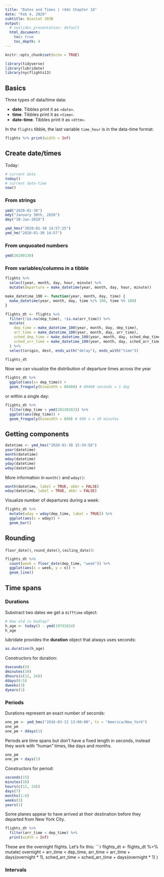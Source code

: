 ```yaml
---
title: "Dates and Times | r4ds Chapter 16"
date: "Feb 4, 2020"
subtitle: Biostat 203B
output:
  # ioslides_presentation: default
  html_document:
    toc: true
    toc_depth: 4
---
```


```r
knitr::opts_chunk$set(echo = TRUE)
```

```r
library(tidyverse)
library(lubridate)
library(nycflights13)
```

## Basics

Three types of data/time data:  

- **date**. Tibbles print it as `<date>`.  
- **time**. Tibbles print it as `<time>`.  
- **date-time**. Tibbles print it as `<dttm>`.  

In the `flights` tibble, the last variable `time_hour` is in the data-time format:
```r
flights %>% print(width = Inf)
```

## Create date/times

Today:
```r
# current date
today()
# current date-time
now()
```

### From strings

```r
ymd("2020-01-30")
mdy("January 30th, 2020")
dmy("30-Jan-2020")
```
```r
ymd_hms("2020-01-30 14:57:25")
ymd_hm("2020-01-30 14:57")
```

### From unquoated numbers

```r
ymd(20200130)
```

### From variables/columns in a tibble

```r
flights %>% 
  select(year, month, day, hour, minute) %>%
  mutate(departure = make_datetime(year, month, day, hour, minute))
```

```r
make_datetime_100 <- function(year, month, day, time) {
  make_datetime(year, month, day, time %/% 100, time %% 100)
}

flights_dt <- flights %>% 
  filter(!is.na(dep_time), !is.na(arr_time)) %>% 
  mutate(
    dep_time = make_datetime_100(year, month, day, dep_time),
    arr_time = make_datetime_100(year, month, day, arr_time),
    sched_dep_time = make_datetime_100(year, month, day, sched_dep_time),
    sched_arr_time = make_datetime_100(year, month, day, sched_arr_time)
  ) %>% 
  select(origin, dest, ends_with("delay"), ends_with("time"))

flights_dt
```
Now we can visualize the distribution of departure times across the year  
```r
flights_dt %>% 
  ggplot(aes(x= dep_time)) + 
  geom_freqpoly(binwidth = 86400) # 86400 seconds = 1 day
```
or within a single day:
```r
flights_dt %>% 
  filter(dep_time < ymd(20130102)) %>% 
  ggplot(aes(dep_time)) + 
  geom_freqpoly(binwidth = 600) # 600 s = 10 minutes
```

## Getting components

```r
datetime <- ymd_hms("2020-01-30 15:34:56")
year(datetime)
month(datetime)
mday(datetime)
yday(datetime)
wday(datetime)
```
More information in `month()` and `wday()`:
```r
month(datetime, label = TRUE, abbr = FALSE)
wday(datetime, label = TRUE, abbr = FALSE)
```
Visualize number of departures during a week:
```r
flights_dt %>% 
  mutate(wday = wday(dep_time, label = TRUE)) %>% 
  ggplot(aes(x = wday)) +
  geom_bar()
```

## Rounding

`floor_date()`, `round_date()`, `ceiling_date()`:
```r
flights_dt %>% 
  count(week = floor_date(dep_time, "week")) %>% 
  ggplot(aes(x = week, y = n)) +
  geom_line()
```

## Time spans

### Durations

Substract two dates we get a `difftime` object:
```r
# How old is Hadley?
h_age <- today() - ymd(19791014)
h_age
```
lubridate provides the **duration** object that always uses seconds:
```r
as.duration(h_age)
```

Constructors for duration:
```r
dseconds(5)
dminutes(10)
dhours(c(12, 24))
ddays(0:5)
dweeks(3)
dyears(1)
```

### Periods

Durations represent an exact number of seconds:
```r
one_pm <- ymd_hms("2016-03-12 13:00:00", tz = "America/New_York")
one_pm
one_pm + ddays(1)
```

Periods are time spans but don’t have a fixed length in seconds, instead they work with “human” times, like days and months.
```r
one_pm
one_pm + days(1)
```

Constructors for period:
```r
seconds(15)
minutes(10)
hours(c(12, 24))
days(7)
months(1:6)
weeks(3)
years(1)
```

Some planes appear to have arrived at their destination before they departed from New York City.
```r
flights_dt %>% 
  filter(arr_time < dep_time) %>%
  print(width = Inf)
```
These are the overnight flights. Let's fix this:
```r
flights_dt <- flights_dt %>% 
  mutate(
    overnight = arr_time < dep_time,
    arr_time = arr_time + days(overnight * 1),
    sched_arr_time = sched_arr_time + days(overnight * 1)
  )


### Intervals


